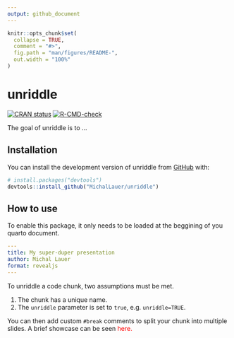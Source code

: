 ```yaml
---
output: github_document
---
```


<!-- README.md is generated from README.Rmd. Please edit that file -->

```r
knitr::opts_chunk$set(
  collapse = TRUE,
  comment = "#>",
  fig.path = "man/figures/README-",
  out.width = "100%"
)
```

# unriddle

<!-- badges: start -->
[![CRAN status](https://www.r-pkg.org/badges/version/unriddle)](https://CRAN.R-project.org/package=unriddle)
[![R-CMD-check](https://github.com/MichalLauer/unriddle/actions/workflows/R-CMD-check.yaml/badge.svg)](https://github.com/MichalLauer/unriddle/actions/workflows/R-CMD-check.yaml)
<!-- badges: end -->

The goal of unriddle is to ...

## Installation

You can install the development version of unriddle from [GitHub](https://github.com/) with:

``` r
# install.packages("devtools")
devtools::install_github("MichalLauer/unriddle")
```

## How to use

To enable this package, it only needs to be loaded at the beggining of you
quarto document.

```yml
---
title: My super-duper presentation
author: Michal Lauer
format: revealjs
---
```

To unriddle a code chunk, two assumptions must be met.

1) The chunk has a unique name.
2) The `unriddle` parameter is set to `true`, e.g. `unriddle=TRUE`.

You can then add custom `#break` comments to split your chunk into multiple
slides. A brief showcase can be seen <span style="color: red">here</red>.
